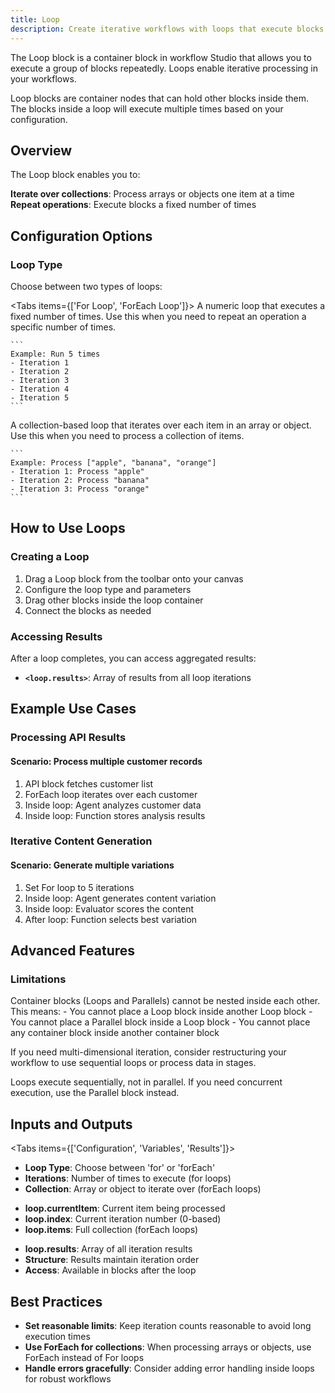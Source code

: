 ```yaml
---
title: Loop
description: Create iterative workflows with loops that execute blocks repeatedly
---
```



The Loop block is a container block in workflow Studio that allows you to execute a group of blocks repeatedly. Loops enable iterative processing in your workflows.

<ThemeImage
  lightSrc="/static/light/loop-light.png"
  darkSrc="/static/dark/loop-dark.png"
  alt="Loop Block"
  width={500}
  height={300}
/>

<Callout type="info">
  Loop blocks are container nodes that can hold other blocks inside them. The blocks inside a loop will execute multiple times based on your configuration.
</Callout>

## Overview

The Loop block enables you to:

<Steps>
  <Step>
    <strong>Iterate over collections</strong>: Process arrays or objects one item at a time
  </Step>
  <Step>
    <strong>Repeat operations</strong>: Execute blocks a fixed number of times
  </Step>
</Steps>

## Configuration Options

### Loop Type

Choose between two types of loops:

<Tabs items={['For Loop', 'ForEach Loop']}>
  <Tab>
    A numeric loop that executes a fixed number of times. Use this when you need to repeat an operation a specific number of times.
    
    ```
    Example: Run 5 times
    - Iteration 1
    - Iteration 2
    - Iteration 3
    - Iteration 4
    - Iteration 5
    ```
  </Tab>
  <Tab>
    A collection-based loop that iterates over each item in an array or object. Use this when you need to process a collection of items.
    
    ```
    Example: Process ["apple", "banana", "orange"]
    - Iteration 1: Process "apple"
    - Iteration 2: Process "banana"
    - Iteration 3: Process "orange"
    ```
  </Tab>
</Tabs>

## How to Use Loops

### Creating a Loop

1. Drag a Loop block from the toolbar onto your canvas
2. Configure the loop type and parameters
3. Drag other blocks inside the loop container
4. Connect the blocks as needed

### Accessing Results

After a loop completes, you can access aggregated results:

- **`<loop.results>`**: Array of results from all loop iterations

## Example Use Cases

### Processing API Results

<div className="mb-4 rounded-md border p-4">
  <h4 className="font-medium">Scenario: Process multiple customer records</h4>
  <ol className="list-decimal pl-5 text-sm">
    <li>API block fetches customer list</li>
    <li>ForEach loop iterates over each customer</li>
    <li>Inside loop: Agent analyzes customer data</li>
    <li>Inside loop: Function stores analysis results</li>
  </ol>
</div>

### Iterative Content Generation

<div className="mb-4 rounded-md border p-4">
  <h4 className="font-medium">Scenario: Generate multiple variations</h4>
  <ol className="list-decimal pl-5 text-sm">
    <li>Set For loop to 5 iterations</li>
    <li>Inside loop: Agent generates content variation</li>
    <li>Inside loop: Evaluator scores the content</li>
    <li>After loop: Function selects best variation</li>
  </ol>
</div>

## Advanced Features

### Limitations

<Callout type="warning">
  Container blocks (Loops and Parallels) cannot be nested inside each other. This means:
  - You cannot place a Loop block inside another Loop block
  - You cannot place a Parallel block inside a Loop block
  - You cannot place any container block inside another container block
  
  If you need multi-dimensional iteration, consider restructuring your workflow to use sequential loops or process data in stages.
</Callout>

<Callout type="info">
  Loops execute sequentially, not in parallel. If you need concurrent execution, use the Parallel block instead.
</Callout>

## Inputs and Outputs

<Tabs items={['Configuration', 'Variables', 'Results']}>
  <Tab>
    <ul className="list-disc space-y-2 pl-6">
      <li>
        <strong>Loop Type</strong>: Choose between 'for' or 'forEach'
      </li>
      <li>
        <strong>Iterations</strong>: Number of times to execute (for loops)
      </li>
      <li>
        <strong>Collection</strong>: Array or object to iterate over (forEach loops)
      </li>
    </ul>
  </Tab>
  <Tab>
    <ul className="list-disc space-y-2 pl-6">
      <li>
        <strong>loop.currentItem</strong>: Current item being processed
      </li>
      <li>
        <strong>loop.index</strong>: Current iteration number (0-based)
      </li>
      <li>
        <strong>loop.items</strong>: Full collection (forEach loops)
      </li>
    </ul>
  </Tab>
  <Tab>
    <ul className="list-disc space-y-2 pl-6">
      <li>
        <strong>loop.results</strong>: Array of all iteration results
      </li>
      <li>
        <strong>Structure</strong>: Results maintain iteration order
      </li>
      <li>
        <strong>Access</strong>: Available in blocks after the loop
      </li>
    </ul>
  </Tab>
</Tabs>

## Best Practices

- **Set reasonable limits**: Keep iteration counts reasonable to avoid long execution times
- **Use ForEach for collections**: When processing arrays or objects, use ForEach instead of For loops
- **Handle errors gracefully**: Consider adding error handling inside loops for robust workflows

